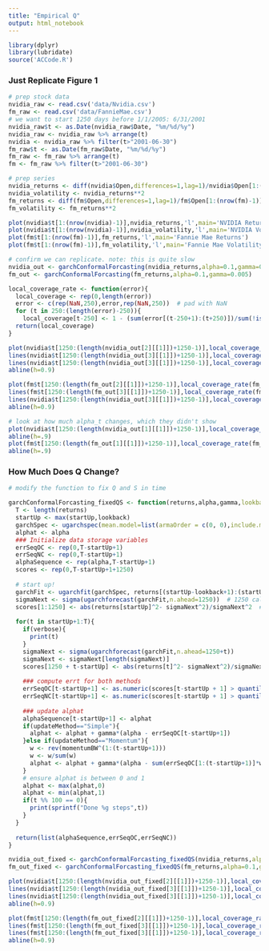```yaml
---
title: "Empirical Q"
output: html_notebook
---
```


```r
library(dplyr)
library(lubridate)
source('ACCode.R')
```

### Just Replicate Figure 1

```r
# prep stock data
nvidia_raw <- read.csv('data/Nvidia.csv')
fm_raw <- read.csv('data/FannieMae.csv')
# we want to start 1250 days before 1/1/2005: 6/31/2001
nvidia_raw$t <- as.Date(nvidia_raw$Date, "%m/%d/%y")
nvidia_raw <- nvidia_raw %>% arrange(t) 
nvidia <- nvidia_raw %>% filter(t>"2001-06-30")
fm_raw$t <- as.Date(fm_raw$Date, "%m/%d/%y")
fm_raw <- fm_raw %>% arrange(t) 
fm <- fm_raw %>% filter(t>"2001-06-30")

# prep series
nvidia_returns <- diff(nvidia$Open,differences=1,lag=1)/nvidia$Open[1:(nrow(nvidia)-1)]
nvidia_volatility <- nvidia_returns**2
fm_returns <- diff(fm$Open,differences=1,lag=1)/fm$Open[1:(nrow(fm)-1)]
fm_volatility <- fm_returns**2
```

```r
plot(nvidia$t[1:(nrow(nvidia)-1)],nvidia_returns,'l',main='NVIDIA Returns')
plot(nvidia$t[1:(nrow(nvidia)-1)],nvidia_volatility,'l',main='NVIDIA Volatility')
plot(fm$t[1:(nrow(fm)-1)],fm_returns,'l',main='Fannie Mae Returns')
plot(fm$t[1:(nrow(fm)-1)],fm_volatility,'l',main='Fannie Mae Volatility')
```


```r
# confirm we can replicate. note: this is quite slow
nvidia_out <- garchConformalForcasting(nvidia_returns,alpha=0.1,gamma=0.005)
fm_out <- garchConformalForcasting(fm_returns,alpha=0.1,gamma=0.005)
```


```r
local_coverage_rate <- function(error){
  local_coverage <- rep(0,length(error))
  error <- c(rep(NaN,250),error,rep(NaN,250))  # pad with NaN
  for (t in 250:(length(error)-250)){
    local_coverage[t-250] <- 1 - (sum(error[(t-250+1):(t+250)])/sum(!is.na(error[(t-250+1):(t+250)])))}
  return(local_coverage)
}

plot(nvidia$t[1250:(length(nvidia_out[2][[1]])+1250-1)],local_coverage_rate(nvidia_out[2][[1]]),'l',col='blue',xlab='Time',ylab='Local Coverage Level',main='NVIDIA')
lines(nvidia$t[1250:(length(nvidia_out[3][[1]])+1250-1)],local_coverage_rate(nvidia_out[3][[1]]),'l',col='red')
lines(nvidia$t[1250:(length(nvidia_out[3][[1]])+1250-1)],local_coverage_rate(rbinom(n=length(nvidia_out[3][[1]]),size=1,p=0.1)),'l',col='grey')
abline(h=0.9)

plot(fm$t[1250:(length(fm_out[2][[1]])+1250-1)],local_coverage_rate(fm_out[2][[1]]),'l',col='blue',xlab='Time',ylab='Local Coverage Level',main='Fannie Mae')
lines(fm$t[1250:(length(fm_out[3][[1]])+1250-1)],local_coverage_rate(fm_out[3][[1]]),'l',col='red')
lines(nvidia$t[1250:(length(nvidia_out[3][[1]])+1250-1)],local_coverage_rate(rbinom(n=length(nvidia_out[3][[1]]),size=1,p=0.1)),'l',col='grey')
abline(h=0.9)
```

```r
# look at how much alpha_t changes, which they didn't show
plot(nvidia$t[1250:(length(nvidia_out[1][[1]])+1250-1)],local_coverage_rate(nvidia_out[1][[1]]),'l',col='blue',xlab='Time',ylab='Local Coverage Level',main='NVIDIA Alpha_t')
abline(h=.9)
plot(fm$t[1250:(length(fm_out[1][[1]])+1250-1)],local_coverage_rate(fm_out[1][[1]]),'l',col='blue',xlab='Time',ylab='Local Coverage Level',main='Fannie Mae Alpha_t')
abline(h=.9)
```

### How Much Does Q Change?

```r

# modify the function to fix Q and S in time

garchConformalForcasting_fixedQS <- function(returns,alpha,gamma,lookback=1250,garchP=1,garchQ=1,startUp = 100,verbose=FALSE,updateMethod="Simple",momentumBW = 0.95){
  T <- length(returns)
  startUp <- max(startUp,lookback)
  garchSpec <- ugarchspec(mean.model=list(armaOrder = c(0, 0),include.mean=FALSE),variance.model=list(model="sGARCH",garchOrder=c(1,1)),distribution.model="norm")
  alphat <- alpha
  ### Initialize data storage variables
  errSeqOC <- rep(0,T-startUp+1)
  errSeqNC <- rep(0,T-startUp+1)
  alphaSequence <- rep(alpha,T-startUp+1)
  scores <- rep(0,T-startUp+1+1250)
  
  # start up!
  garchFit <- ugarchfit(garchSpec, returns[(startUp-lookback+1):(startUp-1) ],solver="hybrid")
  sigmaNext <- sigma(ugarchforecast(garchFit,n.ahead=1250))  # 1250 calibration set
  scores[1:1250] <- abs(returns[startUp]^2- sigmaNext^2)/sigmaNext^2  # use these scores forever!
  
  for(t in startUp+1:T){
    if(verbose){
      print(t)
    }
    sigmaNext <- sigma(ugarchforecast(garchFit,n.ahead=1250+t))
    sigmaNext <- sigmaNext[length(sigmaNext)]
    scores[1250 + t-startUp] <- abs(returns[t]^2- sigmaNext^2)/sigmaNext^2
    
    ### compute errt for both methods
    errSeqOC[t-startUp+1] <- as.numeric(scores[t-startUp + 1] > quantile(scores[1],1-alphat))
    errSeqNC[t-startUp+1] <- as.numeric(scores[t-startUp + 1] > quantile(scores[1],1-alpha))
    
    ### update alphat
    alphaSequence[t-startUp+1] <- alphat
    if(updateMethod=="Simple"){
      alphat <- alphat + gamma*(alpha - errSeqOC[t-startUp+1])
    }else if(updateMethod=="Momentum"){
      w <- rev(momentumBW^(1:(t-startUp+1)))
      w <- w/sum(w)
      alphat <- alphat + gamma*(alpha - sum(errSeqOC[1:(t-startUp+1)]*w))
    }
    # ensure alphat is between 0 and 1
    alphat <- max(alphat,0)
    alphat <- min(alphat,1)
    if(t %% 100 == 0){
      print(sprintf("Done %g steps",t))
    }
  }
  
  return(list(alphaSequence,errSeqOC,errSeqNC))
}
```

```r
nvidia_out_fixed <- garchConformalForcasting_fixedQS(nvidia_returns,alpha=0.1,gamma=0.005)
fm_out_fixed <- garchConformalForcasting_fixedQS(fm_returns,alpha=0.1,gamma=0.005)
```

```r

plot(nvidia$t[1250:(length(nvidia_out_fixed[2][[1]])+1250-1)],local_coverage_rate(nvidia_out_fixed[2][[1]]),'l',col='blue',xlab='Time',ylab='Local Coverage Level',main='NVIDIA')
lines(nvidia$t[1250:(length(nvidia_out_fixed[3][[1]])+1250-1)],local_coverage_rate(nvidia_out_fixed[3][[1]]),'l',col='red')
lines(nvidia$t[1250:(length(nvidia_out_fixed[3][[1]])+1250-1)],local_coverage_rate(rbinom(n=length(nvidia_out_fixed[3][[1]]),size=1,p=0.1)),'l',col='grey')
abline(h=0.9)

plot(fm$t[1250:(length(fm_out_fixed[2][[1]])+1250-1)],local_coverage_rate(fm_out_fixed[2][[1]]),'l',col='blue',xlab='Time',ylab='Local Coverage Level',main='Fannie Mae')
lines(fm$t[1250:(length(fm_out_fixed[3][[1]])+1250-1)],local_coverage_rate(fm_out_fixed[3][[1]]),'l',col='red')
lines(fm$t[1250:(length(fm_out_fixed[3][[1]])+1250-1)],local_coverage_rate(rbinom(n=length(fm_out_fixed[3][[1]]),size=1,p=0.1)),'l',col='grey')
abline(h=0.9)
```



